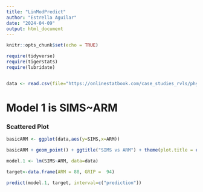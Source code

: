 ```yaml
---
title: "LinModPredict"
author: "Estrella Aguilar"
date: "2024-04-09"
output: html_document
---
```


```r
knitr::opts_chunk$set(echo = TRUE)

require(tidyverse)
require(tigerstats)
require(lubridate)


data <- read.csv(file="https://onlinestatbook.com/case_studies_rvls/physical_strength/data.txt",sep="",header=TRUE)
```



# Model 1 is SIMS~ARM

### Scattered Plot 

```r
basicARM <- ggplot(data,aes(y=SIMS,x=ARM))
```


```r
basicARM + geom_point() + ggtitle("SIMS vs ARM") + theme(plot.title = element_text(hjust = 0.5, size = 20)) + geom_smooth(method=lm)
```
```r
model.1 <- lm(SIMS~ARM, data=data)
```



```r
target<-data.frame(ARM = 88, GRIP =  94)
```



```r
predict(model.1, target, interval=c("prediction"))
```


